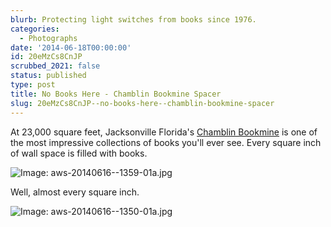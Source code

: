 ```yaml
---
blurb: Protecting light switches from books since 1976.
categories:
  - Photographs
date: '2014-06-18T00:00:00'
id: 20eMzCs8CnJP
scrubbed_2021: false
status: published
type: post
title: No Books Here - Chamblin Bookmine Spacer
slug: 20eMzCs8CnJP--no-books-here--chamblin-bookmine-spacer
---
```


At 23,000 square feet, Jacksonville Florida's [Chamblin Bookmine](http://www.chamblinbookmine.com/default.aspx) is one of the most impressive collections of books you'll ever see. Every square inch of wall space is filled with books.

![Image: aws-20140616--1359-01a.jpg](/aws-20140616--1359-01a.jpg)

Well, almost every square inch.

![Image: aws-20140616--1350-01a.jpg](/aws-20140616--1350-01a.jpg)
